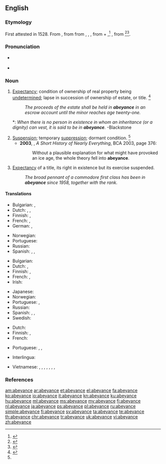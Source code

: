 ==English==
{{was wotd|2012|June|16}}

===Etymology===
First attested in 1528. From {{etyl|xno|en}} {{term|abeiance||legal expectation|lang=fro}}, from {{etyl|fro|en}} {{term|abeance||desire|lang=fro}} from {{term|abeer|abeër|to gape at, aspire after|lang=fro}}, {{term|abaer|lang=fro}}, {{term|abair||to desire|lang=fro}}, from {{term|a||to|lang=fro}} + {{term|baer|baër|gape|lang=fro}},<ref>{{R:American Heritage 1971|page=3}}</ref> {{term|bair||yawn|lang=fro}}, from {{etyl|ML.|en}} {{term|batō||to yawn|lang=la}}<ref>{{R:MW3 1976|page=3}}</ref><ref>{{R:CDOE|page=2}}</ref>.

===Pronunciation===
* {{a|US}} {{IPA|/əˈbeɪ.ənts/|/əˈbeɪ.əns/|lang=en}}
* {{audio|Abeyance1 US.ogg|Audio (U.S.A.)|lang=en}}

===Noun===
{{en-noun}}

# {{context|legal|lang=en}} [[expectancy|Expectancy]]; condition of ownership of real property being [[undetermined]]; lapse in succession of ownership of estate, or title. {{defdate|Late 16<sup>th</sup> century}}<ref name=SOED>{{R:SOED5|page=4}}</ref>
#: ''The proceeds of the estate shall be held in '''abeyance''' in an escrow account until the minor reaches age twenty-one.''
#*: ''When there is no person in existence in whom an inheritance (or a dignity) can vest, it is said to be in '''abeyance'''.'' -Blackstone
# [[suspension|Suspension]]; temporary [[suppression]]; dormant condition. {{defdate|Mid 17<sup>th</sup> century}}<ref name=SOED/>
#* '''2003''', {{w|Bill Bryson}}, ''A Short History of Nearly Everything'', BCA 2003, page 376:
#*: Without a plausible explanation for what might have provoked an ice age, the whole theory fell into '''abeyance'''.
# {{context|heraldry|lang=en}} [[expectancy|Expectancy]] of a title, its right in existence but its exercise suspended.
#: ''The broad pennant of a commodore first class has been in '''abeyance''' since 1958, together with the rank.''

====Translations====
{{trans-top|expectancy; condition of being undetermined}}
* Bulgarian: {{t|bg|временно бездействие|sc=Cyrl}}, {{t|bg|изчакване|sc=Cyrl}}
* Dutch: {{t|nl|onbeslistheid}}, {{t|nl|onzekerheid}}, {{t|nl|onbeheerdheid|m}}
* Finnish: {{t|fi|jäädytys}}, {{t|fi|jäädytettynä}} {{gloss|in abeyance}}
* French: {{t+|fr|vacance|f}}, {{t+|fr|vacant}}
* German: {{t|de|Schwebezustand|m}}, {{t|de|Unentschiedenheit|f}}
{{trans-mid}}
* Norwegian: {{t|no|uavklart}}
* Portuguese: {{t|pt|pendência}}
* Russian: {{t|ru|[[состоя́ние]] [[неопределённость|неопределённости]]|n}}
* Spanish: {{t+|es|expectativa|f}}, {{t+|es|esperanza|f}}, {{t+|es|suspenso|m}}
{{trans-bottom}}

{{trans-top|suspension; temporary suppression}}
* Bulgarian: {{t+|bg|суспендиране}}
* Dutch: {{t|nl|opschorting}}, {{t+|nl|uitstel}}
* Finnish: {{t|fi|lykkäys}}, {{t|fi|lykättynä}} {{gloss|in abeyance}}
* French: {{qualifier|adjective}} {{t+|fr|en suspens}}, {{t+|fr|suspension|f}}
* Irish: {{t|ga|fionraí|f}}
{{trans-mid}}
* Japanese: {{t+|ja|停止|tr=teishi|sc=Jpan}}
* Norwegian: {{t|no|utsettelse}}
* Portuguese: {{t+|pt|suspensão|f}}, {{t|pt|pendência|f}}
* Russian: {{t+|ru|приостановле́ние|n}}
* Spanish: {{t+|es|suspensión|f}}, {{t+|es|desuso|m}}, {{t+|es|suspenso|m}}
* Swedish: {{t+|sv|träda|c}}
{{trans-bottom}}

{{trans-top|heraldry: expectancy of a title}}
* Dutch: {{t+|nl|onbruik|n}}
* Finnish: {{t|fi|lepääminen}}, {{t|fi|lepäämässä}} {{gloss|in abeyance}}
* French: {{t+|fr|vacance|f}}
{{trans-mid}}
* Portuguese: {{t+|pt|vacância|f}}, {{t+|pt|vacatura|f}}, {{t|pt|vagatura|f}}
{{trans-bottom}}

{{checktrans-top}}
* Interlingua: {{t-check|ia|suspension}}
{{trans-mid}}
* Vietnamese: {{t-check|vi|sự đọng lại}}, {{t-check|vi|sự đình chỉ}}, {{t-check|vi|sự hoãn lại}}, {{t-check|vi|sự tạm thời không áp dụng}}, {{t-check|vi|tình trạng tạm thời không có người nhận}}, {{t-check|vi|tình trạng tạm thời vô chủ}}, {{t-check|vi|tình trạng trống}}, {{t-check|vi|tình trạng khuyết}}
{{trans-bottom}}

===References===
<references/>

[[am:abeyance]]
[[ar:abeyance]]
[[et:abeyance]]
[[el:abeyance]]
[[fa:abeyance]]
[[ko:abeyance]]
[[io:abeyance]]
[[it:abeyance]]
[[kn:abeyance]]
[[ku:abeyance]]
[[hu:abeyance]]
[[ml:abeyance]]
[[ms:abeyance]]
[[my:abeyance]]
[[fj:abeyance]]
[[nl:abeyance]]
[[ja:abeyance]]
[[ps:abeyance]]
[[pl:abeyance]]
[[ru:abeyance]]
[[simple:abeyance]]
[[fi:abeyance]]
[[sv:abeyance]]
[[ta:abeyance]]
[[te:abeyance]]
[[th:abeyance]]
[[chr:abeyance]]
[[tr:abeyance]]
[[uk:abeyance]]
[[vi:abeyance]]
[[zh:abeyance]]
